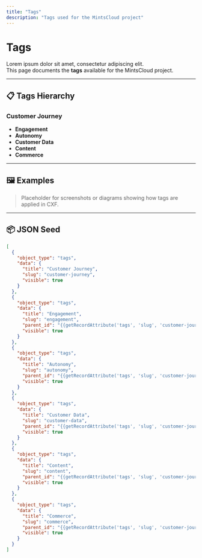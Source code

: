 ```yaml
---
title: "Tags"
description: "Tags used for the MintsCloud project"
---
```


# Tags

Lorem ipsum dolor sit amet, consectetur adipiscing elit.\
This page documents the **tags** available for the MintsCloud project.

---

## 📋 Tags Hierarchy

### Customer Journey

- **Engagement**
- **Autonomy**
- **Customer Data**
- **Content**
- **Commerce**

---

## 🖼️ Examples

> Placeholder for screenshots or diagrams showing how tags are applied in CXF.

---

## 📦 JSON Seed

```json expandable
[
  {
    "object_type": "tags",
    "data": {
      "title": "Customer Journey",
      "slug": "customer-journey",
      "visible": true
    }
  },
  {
    "object_type": "tags",
    "data": {
      "title": "Engagement",
      "slug": "engagement",
      "parent_id": "{{getRecordAttribute('tags', 'slug', 'customer-journey')}}",
      "visible": true
    }
  },
  {
    "object_type": "tags",
    "data": {
      "title": "Autonomy",
      "slug": "autonomy",
      "parent_id": "{{getRecordAttribute('tags', 'slug', 'customer-journey')}}",
      "visible": true
    }
  },
  {
    "object_type": "tags",
    "data": {
      "title": "Customer Data",
      "slug": "customer-data",
      "parent_id": "{{getRecordAttribute('tags', 'slug', 'customer-journey')}}",
      "visible": true
    }
  },
  {
    "object_type": "tags",
    "data": {
      "title": "Content",
      "slug": "content",
      "parent_id": "{{getRecordAttribute('tags', 'slug', 'customer-journey')}}",
      "visible": true
    }
  },
  {
    "object_type": "tags",
    "data": {
      "title": "Commerce",
      "slug": "commerce",
      "parent_id": "{{getRecordAttribute('tags', 'slug', 'customer-journey')}}",
      "visible": true
    }
  }
]
```
